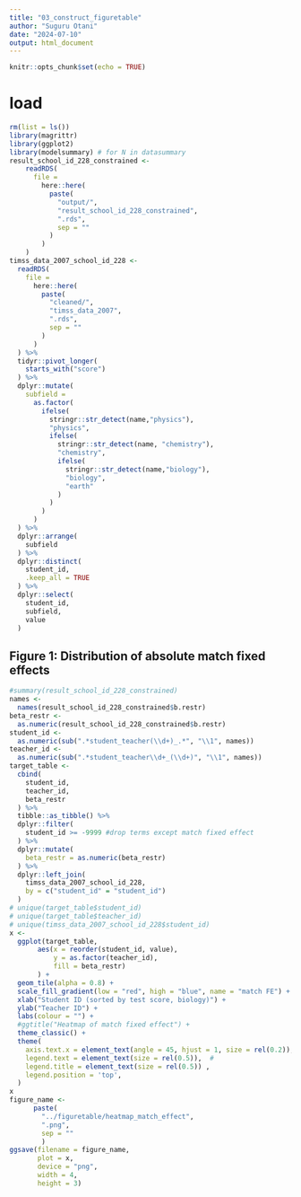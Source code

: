```yaml
---
title: "03_construct_figuretable"
author: "Suguru Otani"
date: "2024-07-10"
output: html_document
---
```


```r
knitr::opts_chunk$set(echo = TRUE)
```

# load {.tabset}

```r
rm(list = ls())
library(magrittr)
library(ggplot2)
library(modelsummary) # for N in datasummary
result_school_id_228_constrained <-
    readRDS(
      file = 
        here::here(
          paste(
            "output/",
            "result_school_id_228_constrained",
            ".rds",
            sep = ""
          )
        )
    )
timss_data_2007_school_id_228 <-
  readRDS(
    file = 
      here::here(
        paste(
          "cleaned/",
          "timss_data_2007",
          ".rds",
          sep = ""
        )
      )
  ) %>% 
  tidyr::pivot_longer(
    starts_with("score")
  ) %>% 
  dplyr::mutate(
    subfield = 
      as.factor(
        ifelse(
          stringr::str_detect(name,"physics"), 
          "physics", 
          ifelse(
            stringr::str_detect(name, "chemistry"), 
            "chemistry", 
            ifelse(
              stringr::str_detect(name,"biology"),
              "biology", 
              "earth"
            )
          )
        )
      )
  ) %>% 
  dplyr::arrange(
    subfield
  ) %>% 
  dplyr::distinct(
    student_id,
    .keep_all = TRUE
  ) %>% 
  dplyr::select(
    student_id,
    subfield,
    value
  )
```


## Figure 1: Distribution of absolute match fixed effects {.tabset}


```r
#summary(result_school_id_228_constrained)
names <-
  names(result_school_id_228_constrained$b.restr)
beta_restr <-
  as.numeric(result_school_id_228_constrained$b.restr)
student_id <-
  as.numeric(sub(".*student_teacher(\\d+)_.*", "\\1", names))
teacher_id <- 
  as.numeric(sub(".*student_teacher\\d+_(\\d+)", "\\1", names))
target_table <-
  cbind(
    student_id,
    teacher_id,
    beta_restr
  ) %>% 
  tibble::as_tibble() %>% 
  dplyr::filter(
    student_id >= -9999 #drop terms except match fixed effect
  ) %>% 
  dplyr::mutate(
    beta_restr = as.numeric(beta_restr)
  ) %>% 
  dplyr::left_join(
    timss_data_2007_school_id_228,
    by = c("student_id" = "student_id")
  )
# unique(target_table$student_id)
# unique(target_table$teacher_id)
# unique(timss_data_2007_school_id_228$student_id)
x <-
  ggplot(target_table, 
       aes(x = reorder(student_id, value), 
           y = as.factor(teacher_id),
           fill = beta_restr)
       ) +
  geom_tile(alpha = 0.8) +
  scale_fill_gradient(low = "red", high = "blue", name = "match FE") +
  xlab("Student ID (sorted by test score, biology)") +
  ylab("Teacher ID") +
  labs(colour = "") +
  #ggtitle("Heatmap of match fixed effect") +
  theme_classic() + 
  theme(
    axis.text.x = element_text(angle = 45, hjust = 1, size = rel(0.2)),
    legend.text = element_text(size = rel(0.5)),  #
    legend.title = element_text(size = rel(0.5)) ,
    legend.position = 'top',
  )
x
figure_name <-
      paste(
        "../figuretable/heatmap_match_effect",
        ".png",
        sep = ""
        )
ggsave(filename = figure_name,
       plot = x,
       device = "png",
       width = 4,
       height = 3)
```